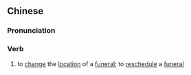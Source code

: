 {{also|迁葬}}
==Chinese==
{{zh-forms|s=迁葬}}

===Pronunciation===
{{zh-pron
|m=qiānzàng
|cat=v
}}

===Verb===
{{zh-verb}}

# {{lb|zh|archaic}} to [[change]] the [[location]] of a [[funeral]]; to [[reschedule]] a [[funeral]]